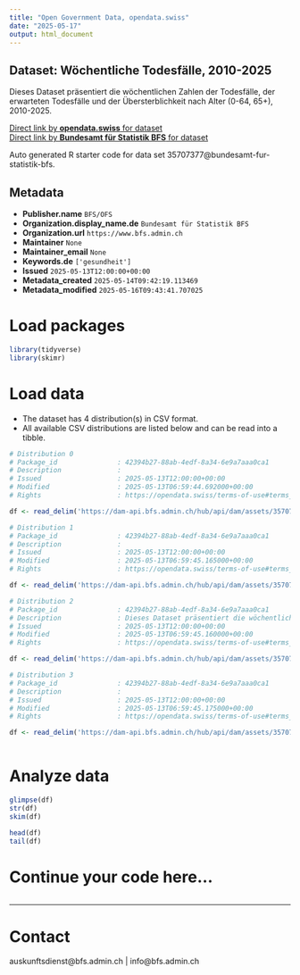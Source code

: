 ```yaml
---
title: "Open Government Data, opendata.swiss"
date: "2025-05-17"
output: html_document
---
```


## Dataset: Wöchentliche Todesfälle, 2010-2025

Dieses Dataset präsentiert die wöchentlichen Zahlen der Todesfälle, der erwarteten Todesfälle und der Übersterblichkeit nach Alter (0-64, 65+), 2010-2025.

[Direct link by **opendata.swiss** for dataset](https://opendata.swiss/de/dataset/wochentliche-todesfalle-2010-20251)<br>
[Direct link by **Bundesamt für Statistik BFS** for dataset](https://www.bfs.admin.ch/asset/de/ts-d-14.03.04.03-wr)

Auto generated R starter code for data set 35707377@bundesamt-fur-statistik-bfs.

## Metadata

- **Publisher.name** `BFS/OFS`
- **Organization.display_name.de** `Bundesamt für Statistik BFS`
- **Organization.url** `https://www.bfs.admin.ch`
- **Maintainer** `None`
- **Maintainer_email** `None`
- **Keywords.de** `['gesundheit']`
- **Issued** `2025-05-13T12:00:00+00:00`
- **Metadata_created** `2025-05-14T09:42:19.113469`
- **Metadata_modified** `2025-05-16T09:43:41.707025`


# Load packages

```r

library(tidyverse)
library(skimr)

```

# Load data

-   The dataset has 4 distribution(s) in CSV format.
-   All available CSV distributions are listed below and can be read into a tibble.

```r

# Distribution 0
# Package_id               : 42394b27-88ab-4edf-8a34-6e9a7aaa0ca1
# Description              : 
# Issued                   : 2025-05-13T12:00:00+00:00
# Modified                 : 2025-05-13T06:59:44.692000+00:00
# Rights                   : https://opendata.swiss/terms-of-use#terms_by_ask

df <- read_delim('https://dam-api.bfs.admin.ch/hub/api/dam/assets/35707395/master')

# Distribution 1
# Package_id               : 42394b27-88ab-4edf-8a34-6e9a7aaa0ca1
# Description              : 
# Issued                   : 2025-05-13T12:00:00+00:00
# Modified                 : 2025-05-13T06:59:45.165000+00:00
# Rights                   : https://opendata.swiss/terms-of-use#terms_by_ask

df <- read_delim('https://dam-api.bfs.admin.ch/hub/api/dam/assets/35707398/master')

# Distribution 2
# Package_id               : 42394b27-88ab-4edf-8a34-6e9a7aaa0ca1
# Description              : Dieses Dataset präsentiert die wöchentlichen Zahlen der Todesfälle, der erwarteten Todesfälle und der Übersterblichkeit nach Alter (0-64, 65+), 2010-2025.
# Issued                   : 2025-05-13T12:00:00+00:00
# Modified                 : 2025-05-13T06:59:45.160000+00:00
# Rights                   : https://opendata.swiss/terms-of-use#terms_by_ask

df <- read_delim('https://dam-api.bfs.admin.ch/hub/api/dam/assets/35707404/master')

# Distribution 3
# Package_id               : 42394b27-88ab-4edf-8a34-6e9a7aaa0ca1
# Description              : 
# Issued                   : 2025-05-13T12:00:00+00:00
# Modified                 : 2025-05-13T06:59:45.175000+00:00
# Rights                   : https://opendata.swiss/terms-of-use#terms_by_ask

df <- read_delim('https://dam-api.bfs.admin.ch/hub/api/dam/assets/35707393/master')



```

# Analyze data

```r

glimpse(df)
str(df)
skim(df)

head(df)
tail(df)

```

# Continue your code here...

```r

```

------------------------------------------------------------------------

# Contact

auskunftsdienst@bfs.admin.ch | info@bfs.admin.ch
